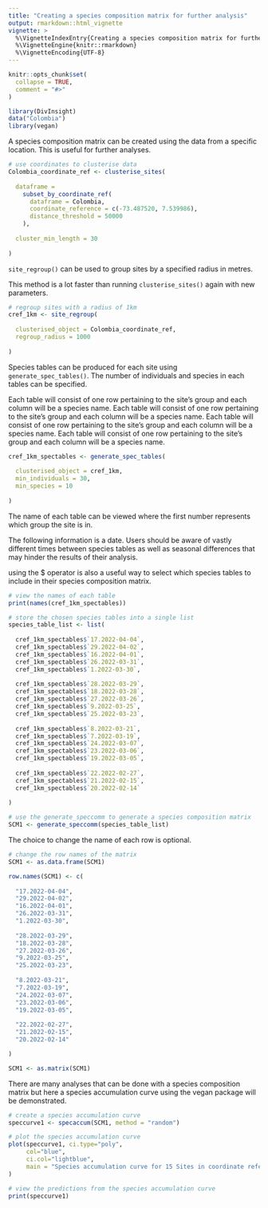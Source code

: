 ```yaml
---
title: "Creating a species composition matrix for further analysis"
output: rmarkdown::html_vignette
vignette: >
  %\VignetteIndexEntry{Creating a species composition matrix for further analysis}
  %\VignetteEngine{knitr::rmarkdown}
  %\VignetteEncoding{UTF-8}
---
```


```r
knitr::opts_chunk$set(
  collapse = TRUE,
  comment = "#>"
)
```

```r
library(DivInsight)
data("Colombia")
library(vegan)
```

A species composition matrix can be created using the data from a specific location. This is useful for further analyses.

```r
# use coordinates to clusterise data 
Colombia_coordinate_ref <- clusterise_sites(
  
  dataframe = 
    subset_by_coordinate_ref(
      dataframe = Colombia,
      coordinate_reference = c(-73.487520, 7.539986),
      distance_threshold = 50000
    ),
  
  cluster_min_length = 30 
  
)
```

`site_regroup()` can be used to group sites by a specified radius in metres.

This method is a lot faster than running `clusterise_sites()` again with new parameters.

```r
# regroup sites with a radius of 1km
cref_1km <- site_regroup(
  
  clusterised_object = Colombia_coordinate_ref,
  regroup_radius = 1000
  
)
```

Species tables can be produced for each site using `generate_spec_tables()`. The number of individuals and species in each tables can be specified.

Each table will consist of one row pertaining to the site's group and each column will be a species name.
Each table will consist of one row pertaining to the site's group and each column will be a species name.
Each table will consist of one row pertaining to the site's group and each column will be a species name.
Each table will consist of one row pertaining to the site's group and each column will be a species name.

```r
cref_1km_spectables <- generate_spec_tables(
  
  clusterised_object = cref_1km,
  min_individuals = 30,
  min_species = 10
  
)
```

The name of each table can be viewed where the first number represents which group the site is in.

The following information is a date. Users should be aware of vastly different times between species tables as well as seasonal differences that may hinder the results of their analysis.

using the $ operator is also a useful way to select which species tables to include in their species composition matrix.


```r
# view the names of each table
print(names(cref_1km_spectables))

# store the chosen species tables into a single list 
species_table_list <- list(
  
  cref_1km_spectables$`17.2022-04-04`,
  cref_1km_spectables$`29.2022-04-02`,
  cref_1km_spectables$`16.2022-04-01`,
  cref_1km_spectables$`26.2022-03-31`,
  cref_1km_spectables$`1.2022-03-30`,
  
  cref_1km_spectables$`28.2022-03-29`,
  cref_1km_spectables$`18.2022-03-28`,
  cref_1km_spectables$`27.2022-03-26`,
  cref_1km_spectables$`9.2022-03-25`,
  cref_1km_spectables$`25.2022-03-23`,
  
  cref_1km_spectables$`8.2022-03-21`,
  cref_1km_spectables$`7.2022-03-19`,
  cref_1km_spectables$`24.2022-03-07`,
  cref_1km_spectables$`23.2022-03-06`,
  cref_1km_spectables$`19.2022-03-05`,
  
  cref_1km_spectables$`22.2022-02-27`,
  cref_1km_spectables$`21.2022-02-15`,
  cref_1km_spectables$`20.2022-02-14`
  
)     

# use the generate_speccomm to generate a species composition matrix
SCM1 <- generate_speccomm(species_table_list)
```


The choice to change the name of each row is optional.

```r
# change the row names of the matrix
SCM1 <- as.data.frame(SCM1)

row.names(SCM1) <- c(
  
  "17.2022-04-04",
  "29.2022-04-02",
  "16.2022-04-01",
  "26.2022-03-31",
  "1.2022-03-30",
  
  "28.2022-03-29",
  "18.2022-03-28",
  "27.2022-03-26",
  "9.2022-03-25",
  "25.2022-03-23",
  
  "8.2022-03-21",
  "7.2022-03-19",
  "24.2022-03-07",
  "23.2022-03-06",
  "19.2022-03-05",
  
  "22.2022-02-27",
  "21.2022-02-15",
  "20.2022-02-14"

)

SCM1 <- as.matrix(SCM1)

```


There are many analyses that can be done with a species composition matrix but here a species accumulation curve using the vegan package will be demonstrated.

```r
# create a species accumulation curve 
speccurve1 <- specaccum(SCM1, method = "random")

# plot the species accumulation curve
plot(speccurve1, ci.type="poly", 
     col="blue", 
     ci.col="lightblue",
     main = "Species accumulation curve for 15 Sites in coordinate reference site #1"
)

# view the predictions from the species accumulation curve
print(speccurve1)
```

